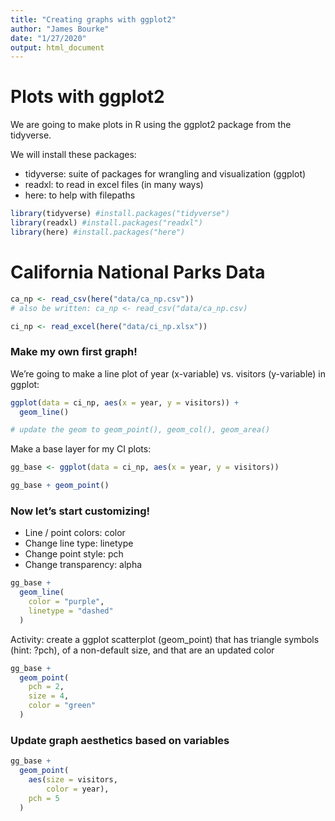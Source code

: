 ```yaml
---
title: "Creating graphs with ggplot2"
author: "James Bourke"
date: "1/27/2020"
output: html_document
---
```


# Plots with ggplot2

We are going to make plots in R using the ggplot2 package from the tidyverse.

We will install these packages:

- tidyverse: suite of packages for wrangling and visualization (ggplot)
- readxl: to read in excel files (in many ways)
- here: to help with filepaths

```r
library(tidyverse) #install.packages("tidyverse")
library(readxl) #install.packages("readxl")
library(here) #install.packages("here")
```

# California National Parks Data

```r

ca_np <- read_csv(here("data/ca_np.csv"))
# also be written: ca_np <- read_csv("data/ca_np.csv)

ci_np <- read_excel(here("data/ci_np.xlsx"))

```

### Make my own first graph!

We're going to make a line plot of year (x-variable) vs. visitors (y-variable) in ggplot:

```r

ggplot(data = ci_np, aes(x = year, y = visitors)) +
  geom_line()

# update the geom to geom_point(), geom_col(), geom_area()

```

Make a base layer for my CI plots:

```r
gg_base <- ggplot(data = ci_np, aes(x = year, y = visitors))

gg_base + geom_point()
```

### Now let's start customizing!

- Line / point colors: color
- Change line type: linetype
- Change point style: pch
- Change transparency: alpha

```r

gg_base +
  geom_line(
    color = "purple",
    linetype = "dashed"
  )

```

Activity: create a ggplot scatterplot (geom_point) that has triangle symbols (hint: ?pch), of a non-default size, and that are an updated color

```r

gg_base +
  geom_point(
    pch = 2,
    size = 4,
    color = "green"
  )

```

### Update graph aesthetics based on variables

```r
gg_base +
  geom_point(
    aes(size = visitors,
        color = year),
    pch = 5
  )
```

